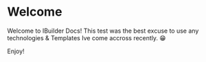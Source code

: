 # Welcome
 
Welcome to IBuilder Docs! This test was the best excuse to use any technologies & Templates Ive come accross recently. 😁

Enjoy!
